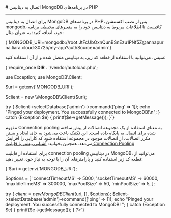 

<Layout>
<Head>
<title>مستندات اتصال به MongoDB در PHP - لیارا</title>
<meta property="og:title" content="مستندات خدمات رایانش ابری لیارا" />
<meta property="og:description" content="مستندات قدم به قدم اتصال به دیتابیس MongoDB در php"  />
</Head>
# اتصال به دیتابیس MongoDB در برنامه‌های PHP
<hr className="mb-2" />


برای اتصال به دیتابیس MongoDB در برنامه‌های PHP، پس از نصب اکستنشن <Important>mongodb</Important>، کافیست تا 
اطلاعات مربوط به دیتابیس خود را 
به متغیرهای محیطی برنامه خود، اضافه کنید؛ به عنوان مثال:

<div className="h-2" />
    <div dir='ltr'>
    <Highlight className="bash">
        {`MONGODB_URI=mongodb://root:JtFcUbOxnQunBSnEzu1PNf5Z@annapurna.liara.cloud:30725/my-app?authSource=admin`}
    </Highlight>
    </div>
<div className="h-2" />

سپس، می‌توانید با استفاده از قطعه کد زیر، به دیتابیس متصل شده و از آن استفاده کنید:

<div className="h-2" />
    <div dir='ltr'>
    <Highlight className="php">
        {`<?php

require_once __DIR__ . '/vendor/autoload.php';

use Exception;
use MongoDB\\Client;

$uri = getenv('MONGODB_URI');

$client = new \\MongoDB\\Client($uri);

try {
    $client->selectDatabase('admin')->command(['ping' => 1]);
    echo "Pinged your deployment. You successfully connected to MongoDB!\\n";
} catch (Exception $e) {
    printf($e->getMessage());
}`}
    </Highlight>
    </div>
<div className="h-2" />

<Section id="connection-pooling" title="استفاده از Connection Pooling" />

مفهوم Connection pooling به معنای استفاده از یک مجموعه اتصالات از پیش ساخته شده برای اتصال به پایگاه داده است. این تکنیک باعث می‌شود به جای ایجاد و بستن مکرر اتصالات، از اتصالات موجود در مجموعه استفاده شود که کارایی را افزایش می‌دهد.
<Alert variant='success'>همچنین بخوانید: <a className="text-[#2196f3] " href="/dbaas/details/connection-pool">آشنایی بیشتر با قابلیت Connection Pooling</a></Alert>

برای استفاده از قابلیت connection pooling در دیتابیس MongoDB، می‌توانید از قطعه کد زیر استفاده کنید و پارامترهای آن را با توجه به نیاز خود، تغییر دهید:
<div className="h-2" />
  <div dir='ltr'>
  <Highlight className="php">
{`<?php
require_once __DIR__ . '/vendor/autoload.php';
use Exception;
use MongoDBClient;

$uri = getenv('MONGODB_URI');

$options = [
    'connectTimeoutMS' => 5000, 
    'socketTimeoutMS' => 60000, 
    'maxIdleTimeMS' => 300000, 
    'maxPoolSize' => 50, 
    'minPoolSize' => 5,
];

try {
    $client = new MongoDBClient($uri, [], $options);
    $client->selectDatabase('admin')->command(['ping' => 1]);
    echo "Pinged your deployment. You successfully connected to MongoDB!
";
} catch (Exception $e) {
    printf($e->getMessage());
}
?>`}
  </Highlight>
  </div>
<div className="h-2" />



</Layout>